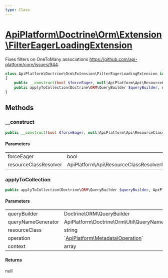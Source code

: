 ```yaml
---
type: Class
---
```


# [ApiPlatform\Doctrine\Orm\Extension\FilterEagerLoadingExtension](/docs/reference/Doctrine/Orm/Extension/FilterEagerLoadingExtension)

Fixes filters on OneToMany associations
https://github.com/api-platform/core/issues/944.

```php
class ApiPlatform\Doctrine\Orm\Extension\FilterEagerLoadingExtension implements `<a href="/docs/reference/Doctrine/Orm/Extension/QueryCollectionExtensionInterface">ApiPlatform\Doctrine\Orm\Extension\QueryCollectionExtensionInterface</a>`
{
    public __construct(bool $forceEager, null|ApiPlatform\Api\ResourceClassResolverInterface $resourceClassResolver)
    public applyToCollection(Doctrine\ORM\QueryBuilder $queryBuilder, ApiPlatform\Doctrine\Orm\Util\QueryNameGeneratorInterface $queryNameGenerator, null|string $resourceClass, null|`<a href="/docs/reference/Metadata/Operation">ApiPlatform\Metadata\Operation</a>` $operation, array $context): null
}
```
## Methods

### __construct



```php
public __construct(bool $forceEager, null|ApiPlatform\Api\ResourceClassResolverInterface $resourceClassResolver)
```

#### Parameters

<table><tbody>
<tr><td>forceEager</td><td>bool</td><td></td></tr><tr><td>resourceClassResolver</td><td>ApiPlatform\Api\ResourceClassResolverInterface</td><td></td></tr>
</tbody>
</table>

### applyToCollection



```php
public applyToCollection(Doctrine\ORM\QueryBuilder $queryBuilder, ApiPlatform\Doctrine\Orm\Util\QueryNameGeneratorInterface $queryNameGenerator, null|string $resourceClass, null|`<a href="/docs/reference/Metadata/Operation">ApiPlatform\Metadata\Operation</a>` $operation, array $context): null
```

#### Parameters

<table><tbody>
<tr><td>queryBuilder</td><td>Doctrine\ORM\QueryBuilder</td><td></td></tr><tr><td>queryNameGenerator</td><td>ApiPlatform\Doctrine\Orm\Util\QueryNameGeneratorInterface</td><td></td></tr><tr><td>resourceClass</td><td>string</td><td></td></tr><tr><td>operation</td><td>`<a href="/docs/reference/Metadata/Operation">ApiPlatform\Metadata\Operation</a>`</td><td></td></tr><tr><td>context</td><td>array</td><td></td></tr>
</tbody>
</table>

#### Returns

null
